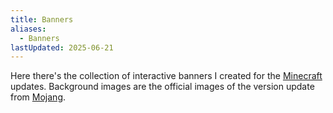 ```yaml
---
title: Banners
aliases:
  - Banners
lastUpdated: 2025-06-21
---
```



Here there's the collection of interactive banners I created for the [Minecraft](/minecraft) updates.
Background images are the official images of the version update from [Mojang](/mojang).

<div class="space-y-5">
   <ChaseTheSkies />
   <SpringToLife />
</div>